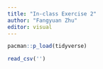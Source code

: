 ```yaml
---
title: "In-class Exercise 2"
author: "Fangyuan Zhu"
editor: visual
---
```


```r
pacman::p_load(tidyverse)
```

```r
read_csv('')
```
